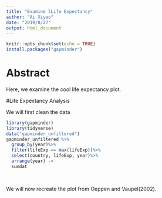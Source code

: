 ```yaml
---
title: "Examine lLife Expectancy"
author: "Ai Xiyao"
date: "2019/8/27"
output: html_document
---
```


```r
knitr::opts_chunk$set(echo = TRUE)
install.packages("gapminder")
```

# Abstract

Here, we examine the cool life expectancy plot.

#Life Expextancy Analysis

We will first clean the data

```r
library(gapminder)
library(tidyverse)
data("gapminder_unfiltered")
gapminder_unfiltered %>%
  group_by(year)%>%
  filter(lifeExp == max(lifeExp))%>%
  select(country, lifeExp, year)%>%
  arrange(year) ->
  sumdat
  
  

```

We will now recreate the plot from Oeppen and Vaupel(2002).


```r

```

